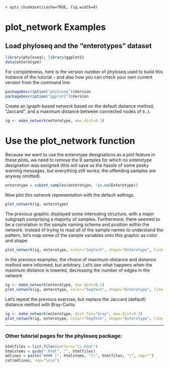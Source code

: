 `r opts_chunk$set(cache=TRUE, fig.width=8)`
<link href="http://kevinburke.bitbucket.org/markdowncss/markdown.css" rel="stylesheet"></link>

plot_network Examples
========================================================
## Load phyloseq and the "enterotypes" dataset

```r
library(phyloseq); library(ggplot2)
data(enterotype)
```
For completeness, here is the version number of phyloseq used to build this instance of the tutorial -- and also how you can check your own current version from the command line.

```r
packageDescription("phyloseq")$Version
packageDescription("ggplot2")$Version
```

Create an igraph-based network based on the default distance method, "Jaccard", and a maximum distance between connected nodes of `0.3`.

```r
ig <- make_network(enterotype, max.dist=0.3)
```

# Use the plot_network function
Because we want to use the enterotype designations as a plot feature in these plots, we need to remove the 9 samples for which no enterotype designation was assigned (this will save us the hassle of some pesky warning messages, but everything still works; the offending samples are anyway omitted).

```r
enterotype = subset_samples(enterotype, !is.na(Enterotype))
```

Now plot this network representation with the default settings.

```r
plot_network(ig, enterotype)
```
The previous graphic displayed some interesting structure, with a major subgraph comprising a majority of samples. Furthermore, there seemed to be a correlation in the sample naming scheme and position within the network. Instead of trying to read all of the sample names to understand the pattern, let's map some of the sample variables onto this graphic as color and shape:

```r
plot_network(ig, enterotype, color="SeqTech", shape="Enterotype", line_weight=0.4, label=NULL)
```

In the previous examples, the choice of maximum-distance and distance method were informed, but arbitrary. Let's see what happens when the maximum distance is lowered, decreasing the number of edges in the network

```r
ig <- make_network(enterotype, max.dist=0.2)
plot_network(ig, enterotype, color="SeqTech", shape="Enterotype", line_weight=0.4, label=NULL)
```

Let's repeat the previous exercise, but replace the Jaccard (default) distance  method with Bray-Curtis

```r
ig <- make_network(enterotype, dist.fun="bray", max.dist=0.3)
plot_network(ig, enterotype, color="SeqTech", shape="Enterotype", line_weight=0.4, label=NULL)
```
			


---

### Other tutorial pages for the phyloseq package:

```r
htmlfiles = list.files(pattern="\\.html")
htmlstems = gsub(".html", "", htmlfiles)
mdlines = paste("#### [", htmlstems, "](", htmlfiles, ")", sep="")
cat(mdlines, sep="\n\n")
```

